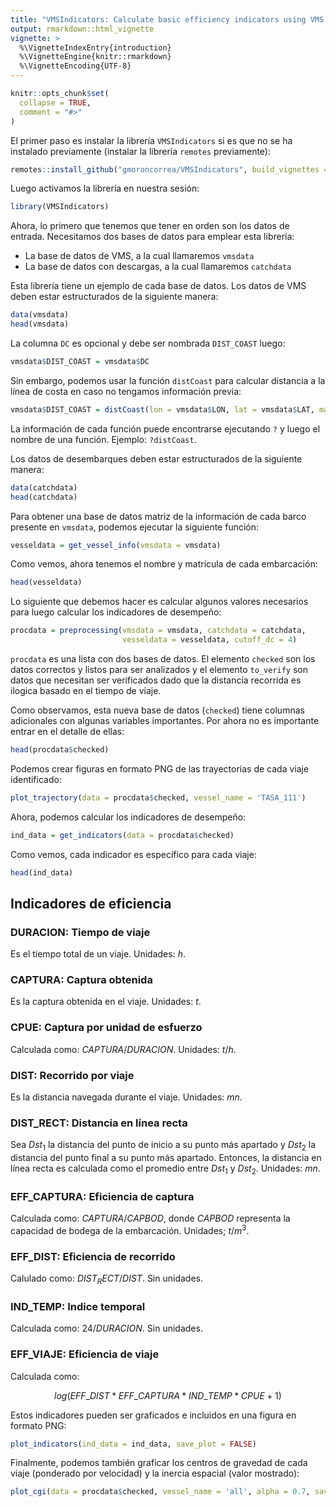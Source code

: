 ```yaml
---
title: "VMSIndicators: Calculate basic efficiency indicators using VMS data"
output: rmarkdown::html_vignette
vignette: >
  %\VignetteIndexEntry{introduction}
  %\VignetteEngine{knitr::rmarkdown}
  %\VignetteEncoding{UTF-8}
---
```


```r
knitr::opts_chunk$set(
  collapse = TRUE,
  comment = "#>"
)
```

El primer paso es instalar la librería `VMSIndicators` si es que no se ha instalado previamente (instalar la librería `remotes` previamente):
```r
remotes::install_github("gmoroncorrea/VMSIndicators", build_vignettes = TRUE)
```

Luego activamos la librería en nuestra sesión:
```r
library(VMSIndicators)
```

Ahora, lo primero que tenemos que tener en orden son los datos de entrada. Necesitamos dos bases de datos para emplear esta librería: 

* La base de datos de VMS, a la cual llamaremos `vmsdata`
* La base de datos con descargas, a la cual llamaremos `catchdata`

Esta librería tiene un ejemplo de cada base de datos. Los datos de VMS deben estar estructurados de la siguiente manera:
```r
data(vmsdata)
head(vmsdata)
```

La columna `DC` es opcional y debe ser nombrada `DIST_COAST` luego:
```r
vmsdata$DIST_COAST = vmsdata$DC
```

Sin embargo, podemos usar la función `distCoast` para calcular distancia a la línea de costa en caso no tengamos información previa:
```r
vmsdata$DIST_COAST = distCoast(lon = vmsdata$LON, lat = vmsdata$LAT, mainLand = TRUE)
```

La información de cada función puede encontrarse ejecutando `?` y luego el nombre de una función. Ejemplo: `?distCoast`.

Los datos de desembarques deben estar estructurados de la siguiente manera:
```r
data(catchdata)
head(catchdata)
```

Para obtener una base de datos matriz de la información de cada barco presente en `vmsdata`, podemos ejecutar la siguiente función:
```r
vesseldata = get_vessel_info(vmsdata = vmsdata)
```

Como vemos, ahora tenemos el nombre y matrícula de cada embarcación:
```r
head(vesseldata)
```

Lo siguiente que debemos hacer es calcular algunos valores necesarios para luego calcular los indicadores de desempeño:
```r
procdata = preprocessing(vmsdata = vmsdata, catchdata = catchdata, 
                         vesseldata = vesseldata, cutoff_dc = 4)
```

`procdata` es una lista con dos bases de datos. El elemento `checked` son los datos correctos y listos para ser analizados y el elemento `to_verify` son datos que necesitan ser verificados dado que la distancia recorrida es ilogica basado en el tiempo de viaje.

Como observamos, esta nueva base de datos (`checked`) tiene columnas adicionales con algunas variables importantes. Por ahora no es importante entrar en el detalle de ellas:
```r
head(procdata$checked)
```

Podemos crear figuras en formato PNG de las trayectorias de cada viaje identificado:
```r
plot_trajectory(data = procdata$checked, vessel_name = 'TASA_111')
```

Ahora, podemos calcular los indicadores de desempeño:
```r
ind_data = get_indicators(data = procdata$checked)
```

Como vemos, cada indicador es específico para cada viaje:
```r
head(ind_data)
```

## Indicadores de eficiencia

### DURACION: Tiempo de viaje

Es el tiempo total de un viaje. Unidades: $h$.

### CAPTURA: Captura obtenida

Es la captura obtenida en el viaje. Unidades: $t$.

### CPUE: Captura por unidad de esfuerzo

Calculada como: $CAPTURA/DURACION$. Unidades: $t/h$.

### DIST: Recorrido por viaje

Es la distancia navegada durante el viaje. Unidades: $mn$. 

### DIST\_RECT: Distancia en línea recta

Sea $Dst_1$ la distancia del punto de inicio a su punto más apartado y $Dst_2$ la distancia del punto final a su punto más apartado. Entonces, la distancia en línea recta es calculada como el promedio entre $Dst_1$ y $Dst_2$. Unidades: $mn$.

### EFF\_CAPTURA: Eficiencia de captura

Calculada como: $CAPTURA/CAPBOD$, donde $CAPBOD$ representa la capacidad de bodega de la embarcación. Unidades; $t/m^3$.

### EFF\_DIST: Eficiencia de recorrido

Calulado como: $DIST_RECT/DIST$. Sin unidades.

### IND\_TEMP: Indice temporal

Calculada como: $24/DURACION$. Sin unidades.

### EFF\_VIAJE: Eficiencia de viaje

Calculada como: 

$$log(EFF\_DIST*EFF\_CAPTURA*IND\_TEMP*CPUE + 1)$$



Estos indicadores pueden ser graficados e incluidos en una figura en formato PNG:
```r
plot_indicators(ind_data = ind_data, save_plot = FALSE)
```

Finalmente, podemos también graficar los centros de gravedad de cada viaje (ponderado por velocidad) y la inercia espacial (valor mostrado):
```r
plot_cgi(data = procdata$checked, vessel_name = 'all', alpha = 0.7, save_plot = FALSE)
```
